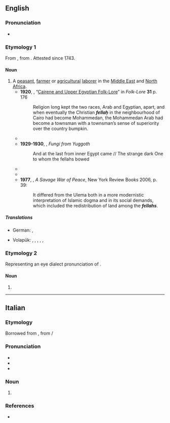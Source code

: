 ==English==

===Pronunciation===
* {{IPA|en|/ˈfɛlə/}}

===Etymology 1===
From {{der|en|ar|فَلَّاح|t=peasant}}, from {{der|en|syc|ܦܠܚܐ|t=worker; peasant}}. Attested since 1743.

====Noun====
{{en-noun|s|fellahin|fellaheen}}

# A [[peasant]], [[farmer]] or [[agricultural]] [[laborer]] in the [[Middle East]] and [[North Africa]].
#* '''1920''', {{w|Archibald Sayce}}, “[[s:Folk-Lore/Volume 31/Cairene and Upper Egyptian Folk-Lore|Cairene and Upper Egyptian Folk-Lore]]” in ''Folk-Lore'' '''31''' p. 176
#*: Religion long kept the two races, Arab and Egyptian, apart, and when eventually the Christian '''''fellaḥ''''' in the neighbourhood of Cairo had become Mohammedan, the Mohammedan Arab had become a townsman with a townsman’s sense of superiority over the country bumpkin.
#* {{quote-text|en|year=1922|author={{w|James Joyce}}|title=Ulysses|passage=It has the prophetic vision. ''Fuit Ilium!'' The sack of windy Troy. Kingdoms of this world. The masters of the Mediterranean are '''fellaheen''' today.}}
#* '''1929-1930''', {{w|H P Lovecraft}}, ''Fungi from Yuggoth''
#*: And at the last from inner Egypt came // The strange dark One to whom the fellahs bowed
#* {{quote-text|en|year=1957|author={{w|Lawrence Durrell}}|title=Justine|passage=Before her, seated half-crouching upon a wicker chair, was a big-breasted sphinx-faced '''''fellah''''' girl, with her skirt drawn up above her waist to expose some choice object of my friend's study.}}
#* {{quote-text|en|year=1955|author={{w|Paul Bowles}}|title=The Spider's House|passage=All of them were crudely caricatured scenes of life among Moslems: a schoolmaster, ruler in hand, presiding over a class of small boys, a '''fellah''' ploughing, a drunk being ordered out of a bar.}}
#* '''1977''', {{w|Alistair Horne}}, ''A Savage War of Peace'', New York Review Books 2006, p. 39:
#*: It differed from the Ulema both in a more modernistic interpretation of Islamic dogma and in its social demands, which included the redistribution of land among the '''''fellahs'''''.

=====Translations=====
{{trans-top|peasant, farmer or agricultural laborer}}
* German: {{t+|de|Fellache|m}}, {{t|de|Fellachin|f}}
{{trans-mid}}
* Volapük: {{qualifier|♂♀}} {{t|vo|fälag}}, {{qualifier|♂}} {{t|vo|hifälag}}, {{qualifier|♀}} {{t|vo|jifälag}}, {{qualifier|collective ♂♀}} {{t|vo|fälagef}}, {{qualifier|collective ♂}} {{t|vo|hifälagef}}, {{qualifier|collective ♀}} {{t|vo|jifälagef}}
{{trans-bottom}}

===Etymology 2===
Representing an eye dialect pronunciation of {{m|en|fellow}}.

====Noun====
{{en-noun}}

# {{alternative spelling of|en|fella}}

----

==Italian==

===Etymology===
Borrowed from {{bor|it|ar|فَلَّاح}}, from {{der|it|arc|פלחא}} / {{m|syc|ܦܠܚܐ|tr=pallāḥā|t=worker; peasant}}

===Pronunciation===
* {{it-IPA|fellà}}
* {{rhymes|it|a}}
* {{hyph|it|fel|làh}}

===Noun===
{{it-noun|m|-}}

# {{l|en|fellah}}

===References===
* {{R:it:Trec}}